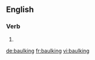 ==English==

===Verb===
{{head|en|present participle}}

# {{present participle of|baulk|lang=en}}

[[de:baulking]]
[[fr:baulking]]
[[vi:baulking]]